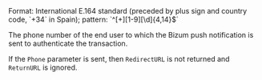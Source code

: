 <ParamField body="Phone" type="string">
Format: International E.164 standard (preceded by plus sign and country code, `+34` in Spain); pattern: `^[+][1-9][\d]{4,14}$`

The phone number of the end user to which the Bizum push notification is sent to authenticate the transaction.

If the `Phone` parameter is sent, then `RedirectURL` is not returned and `ReturnURL` is ignored.
</ParamField>